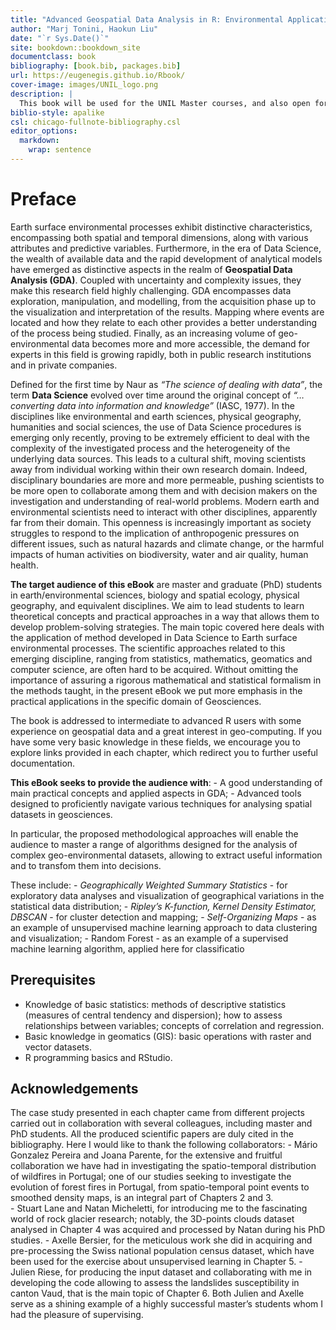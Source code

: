 ```yaml
---
title: "Advanced Geospatial Data Analysis in R: Environmental Application"
author: "Marj Tonini, Haokun Liu"
date: "`r Sys.Date()`"
site: bookdown::bookdown_site
documentclass: book
bibliography: [book.bib, packages.bib]
url: https://eugenegis.github.io/Rbook/
cover-image: images/UNIL_logo.png
description: |
  This book will be used for the UNIL Master courses, and also open for the publich who are interested in. 
biblio-style: apalike
csl: chicago-fullnote-bibliography.csl
editor_options: 
  markdown: 
    wrap: sentence
---
```


# Preface {.unnumbered}

Earth surface environmental processes exhibit distinctive characteristics, encompassing both spatial and temporal dimensions, along with various attributes and predictive variables. Furthermore, in the era of Data Science, the wealth of available data and the rapid development of analytical models have emerged as distinctive aspects in the realm of **Geospatial Data Analysis (GDA)**. Coupled with uncertainty and complexity issues, they make this research field highly challenging. GDA encompasses data exploration, manipulation, and modelling, from the acquisition phase up to the visualization and interpretation of the results. Mapping where events are located and how they relate to each other provides a better understanding of the process being studied. Finally, as an increasing volume of geo-environmental data becomes more and more accessible, the demand for experts in this field is growing rapidly, both in public research institutions and in private companies. 

Defined for the first time by Naur as *“The science of dealing with data”*, the term **Data Science** evolved over time around the original concept of *“…converting data into information and knowledge”* (IASC, 1977). In the disciplines like environmental and earth sciences, physical geography, humanities and social sciences, the use of Data Science procedures is emerging only recently, proving to be extremely efficient to deal with the complexity of the investigated process and the heterogeneity of the underlying data sources. This leads to a cultural shift, moving scientists away from individual working within their own research domain. Indeed, disciplinary boundaries are more and more permeable, pushing scientists to be more open to collaborate among them and with decision makers on the investigation and understanding of real-world problems. Modern earth and environmental scientists need to interact with other disciplines, apparently far from their domain. This openness is increasingly important as society struggles to respond to the implication of anthropogenic pressures on different issues, such as natural hazards and climate change, or the harmful impacts of human activities on biodiversity, water and air quality, human health.

**The target audience of this eBook** are master and graduate (PhD) students in earth/environmental sciences, biology and spatial ecology, physical geography, and equivalent disciplines. We aim to lead students to learn theoretical concepts and practical approaches in a way that allows them to develop problem-solving strategies. The main topic covered here deals with the application of method developed in Data Science to Earth surface environmental processes. The scientific approaches related to this emerging discipline, ranging from statistics, mathematics, geomatics and computer science, are often hard to be acquired. Without omitting the importance of assuring a rigorous mathematical and statistical formalism in the methods taught, in the present eBook we put more emphasis in the practical applications in the specific domain of Geosciences. 

The book is addressed to intermediate to advanced R users with some experience on geospatial data and a great interest in geo-computing. If you have some very basic knowledge in these fields, we encourage you to explore links provided in each chapter, which redirect you to further useful documentation.  

**This eBook seeks to provide the audience with**: 
- A good understanding of main practical concepts and applied aspects in GDA;
- Advanced tools designed to proficiently navigate various techniques for analysing spatial datasets in geosciences.
  
In particular, the proposed methodological approaches will enable the audience to master a range of algorithms designed for the analysis of complex geo-environmental datasets, allowing to extract useful information and to transfom them into decisions. 

These include: 
- *Geographically Weighted Summary Statistics* - for exploratory data analyses and visualization of geographical variations in the statistical data distribution;
- *Ripley’s K-function, Kernel Density Estimator, DBSCAN* - for cluster detection and mapping;
- *Self-Organizing Maps* - as an example of unsupervised machine learning approach to data clustering and visualization;
- Random Forest - as an example of a supervised machine learning algorithm, applied here for classificatio

## Prerequisites  {.unnumbered}
- Knowledge of basic statistics: methods of descriptive statistics (measures of central tendency and dispersion); how to assess relationships between variables; concepts of correlation and regression.
- Basic knowledge in geomatics (GIS): basic operations with raster and vector datasets. 
- R programming basics and RStudio.

## Acknowledgements {.unnumbered}

The case study presented in each chapter came from different projects carried out in collaboration with several colleagues, including master and PhD students. All the produced scientific papers are duly cited in the bibliography. Here I would like to thank the following collaborators:
- Mário Gonzalez Pereira and Joana Parente, for the extensive and fruitful collaboration we have had in investigating the spatio-temporal distribution of wildfires in Portugal; one of our studies seeking to investigate the evolution of forest fires in Portugal, from spatio-temporal point events to smoothed density maps, is an integral part of Chapters 2 and 3.   
- Stuart Lane and Natan Micheletti, for introducing me to the fascinating world of rock glacier research; notably, the 3D-points clouds dataset analysed in Chapter 4 was acquired and processed by Natan during his PhD studies. 
- Axelle Bersier, for the meticulous work she did in acquiring and pre-processing the Swiss national population census dataset, which have been used for the exercise about unsupervised learning in Chapter 5. 
- Julien Riese, for producing the input dataset and collaborating with me in developing the code allowing to assess the landslides susceptibility in canton Vaud, that is the main topic of Chapter 6.
Both Julien and Axelle serve as a shining example of a highly successful master’s students whom I had the pleasure of supervising.


